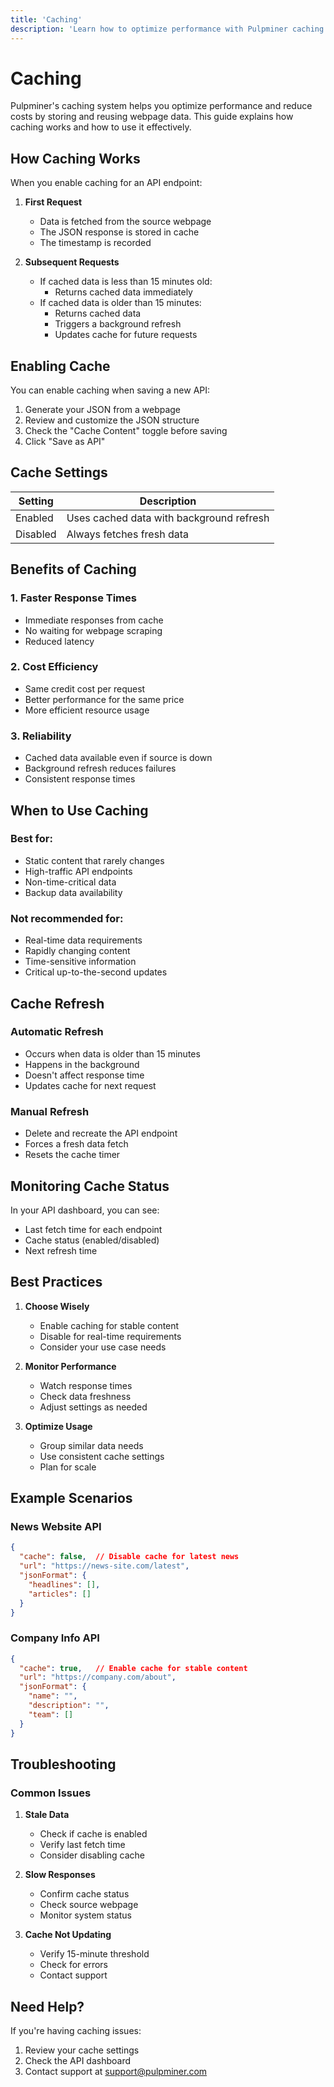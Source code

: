```yaml
---
title: 'Caching'
description: 'Learn how to optimize performance with Pulpminer caching'
---
```


# Caching

Pulpminer's caching system helps you optimize performance and reduce costs by storing and reusing webpage data. This guide explains how caching works and how to use it effectively.

## How Caching Works

When you enable caching for an API endpoint:

1. **First Request**
   - Data is fetched from the source webpage
   - The JSON response is stored in cache
   - The timestamp is recorded

2. **Subsequent Requests**
   - If cached data is less than 15 minutes old:
     - Returns cached data immediately
   - If cached data is older than 15 minutes:
     - Returns cached data
     - Triggers a background refresh
     - Updates cache for future requests

## Enabling Cache

You can enable caching when saving a new API:

1. Generate your JSON from a webpage
2. Review and customize the JSON structure
3. Check the "Cache Content" toggle before saving
4. Click "Save as API"

## Cache Settings

| Setting | Description |
|---------|-------------|
| Enabled | Uses cached data with background refresh |
| Disabled | Always fetches fresh data |

## Benefits of Caching

### 1. Faster Response Times
- Immediate responses from cache
- No waiting for webpage scraping
- Reduced latency

### 2. Cost Efficiency
- Same credit cost per request
- Better performance for the same price
- More efficient resource usage

### 3. Reliability
- Cached data available even if source is down
- Background refresh reduces failures
- Consistent response times

## When to Use Caching

### Best for:
- Static content that rarely changes
- High-traffic API endpoints
- Non-time-critical data
- Backup data availability

### Not recommended for:
- Real-time data requirements
- Rapidly changing content
- Time-sensitive information
- Critical up-to-the-second updates

## Cache Refresh

### Automatic Refresh
- Occurs when data is older than 15 minutes
- Happens in the background
- Doesn't affect response time
- Updates cache for next request

### Manual Refresh
- Delete and recreate the API endpoint
- Forces a fresh data fetch
- Resets the cache timer

## Monitoring Cache Status

In your API dashboard, you can see:
- Last fetch time for each endpoint
- Cache status (enabled/disabled)
- Next refresh time

## Best Practices

1. **Choose Wisely**
   - Enable caching for stable content
   - Disable for real-time requirements
   - Consider your use case needs

2. **Monitor Performance**
   - Watch response times
   - Check data freshness
   - Adjust settings as needed

3. **Optimize Usage**
   - Group similar data needs
   - Use consistent cache settings
   - Plan for scale

## Example Scenarios

### News Website API
```json
{
  "cache": false,  // Disable cache for latest news
  "url": "https://news-site.com/latest",
  "jsonFormat": {
    "headlines": [],
    "articles": []
  }
}
```

### Company Info API
```json
{
  "cache": true,   // Enable cache for stable content
  "url": "https://company.com/about",
  "jsonFormat": {
    "name": "",
    "description": "",
    "team": []
  }
}
```

## Troubleshooting

### Common Issues

1. **Stale Data**
   - Check if cache is enabled
   - Verify last fetch time
   - Consider disabling cache

2. **Slow Responses**
   - Confirm cache status
   - Check source webpage
   - Monitor system status

3. **Cache Not Updating**
   - Verify 15-minute threshold
   - Check for errors
   - Contact support

## Need Help?

If you're having caching issues:
1. Review your cache settings
2. Check the API dashboard
3. Contact support at support@pulpminer.com 